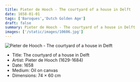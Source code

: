 ```yaml
---
title: Pieter de Hooch - The courtyard of a house in Delft
date: 1658-01-01
tags: ['Baroques','Dutch Golden Age']
draft: false
summary: Pieter de Hooch - The courtyard of a house in Delft
images: ['/static/images/10606.jpg']
---
```


![Pieter de Hooch - The courtyard of a house in Delft](/static/images/10606.jpg)

* Title: The courtyard of a house in Delft
* Artist: Pieter de Hooch (1629-1684)
* Date: 1658
* Medium: Oil on canvas
* Dimensions: 74 × 60 cm 


